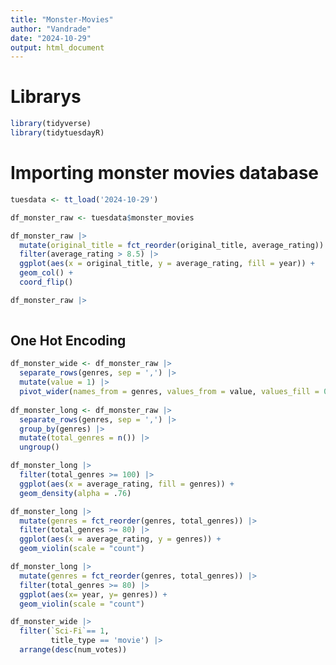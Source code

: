 ```yaml
---
title: "Monster-Movies"
author: "Vandrade"
date: "2024-10-29"
output: html_document
---
```


# Librarys
```r

library(tidyverse)
library(tidytuesdayR)

```

# Importing monster movies database
```r

tuesdata <- tt_load('2024-10-29')

df_monster_raw <- tuesdata$monster_movies

```



```r

df_monster_raw |> 
  mutate(original_title = fct_reorder(original_title, average_rating)) |> 
  filter(average_rating > 8.5) |> 
  ggplot(aes(x = original_title, y = average_rating, fill = year)) +
  geom_col() +
  coord_flip()

df_monster_raw |> 
  

```

## One Hot Encoding

```r

df_monster_wide <- df_monster_raw |> 
  separate_rows(genres, sep = ',') |> 
  mutate(value = 1) |> 
  pivot_wider(names_from = genres, values_from = value, values_fill = 0)
  
df_monster_long <- df_monster_raw |> 
  separate_rows(genres, sep = ',') |> 
  group_by(genres) |> 
  mutate(total_genres = n()) |> 
  ungroup()

df_monster_long |> 
  filter(total_genres >= 100) |> 
  ggplot(aes(x = average_rating, fill = genres)) +
  geom_density(alpha = .76)


```


```r

df_monster_long |> 
  mutate(genres = fct_reorder(genres, total_genres)) |> 
  filter(total_genres >= 80) |> 
  ggplot(aes(x = average_rating, y = genres)) +
  geom_violin(scale = "count")

df_monster_long |> 
  mutate(genres = fct_reorder(genres, total_genres)) |> 
  filter(total_genres >= 80) |> 
  ggplot(aes(x= year, y= genres)) +
  geom_violin(scale = "count")

```


```r

df_monster_wide |> 
  filter(`Sci-Fi`== 1,
         title_type == 'movie') |> 
  arrange(desc(num_votes))
  


```




































